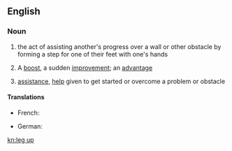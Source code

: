 ==English==

===Noun===
{{head|en|noun|head=[[leg]] [[up]]}}

# {{context|literally|lang=en}} the act of assisting another's progress over a wall or other obstacle by forming a step for one of their feet with one's hands
# {{context|figuratively|lang=en}} A [[boost]], a sudden [[improvement]]; an [[advantage]]
# {{context|figuratively|lang=en}} [[assistance]], [[help]] given to get started or overcome a problem or obstacle

====Translations====
{{trans-top|forming a step with one's hands}}
* French: {{t+|fr|courte échelle|f}}
{{trans-mid}}
* German: {{t-|de|Räuberleiter|f}}
{{trans-bottom}}

[[kn:leg up]]